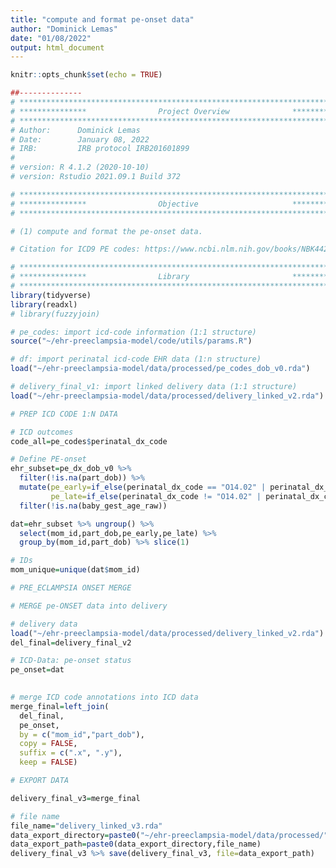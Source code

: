 ```yaml
---
title: "compute and format pe-onset data"
author: "Dominick Lemas"
date: "01/08/2022"
output: html_document
---
```


```r
knitr::opts_chunk$set(echo = TRUE)
```

```r
##-------------- 
# **************************************************************************** #
# ***************                Project Overview              *************** #
# **************************************************************************** #
# Author:      Dominick Lemas
# Date:        January 08, 2022
# IRB:         IRB protocol IRB201601899  
#
# version: R 4.1.2 (2020-10-10)
# version: Rstudio 2021.09.1 Build 372  

# **************************************************************************** #
# ***************                Objective                     *************** #
# **************************************************************************** #

# (1) compute and format the pe-onset data.

# Citation for ICD9 PE codes: https://www.ncbi.nlm.nih.gov/books/NBK442039/table/sb222.t7/

```


```r
# **************************************************************************** #
# ***************                Library                       *************** #
# **************************************************************************** #
library(tidyverse)
library(readxl)
# library(fuzzyjoin)

```

```r

# pe_codes: import icd-code information (1:1 structure)
source("~/ehr-preeclampsia-model/code/utils/params.R")

# df: import perinatal icd-code EHR data (1:n structure)
load("~/ehr-preeclampsia-model/data/processed/pe_codes_dob_v0.rda")

# delivery_final_v1: import linked delivery data (1:1 structure)
load("~/ehr-preeclampsia-model/data/processed/delivery_linked_v2.rda")

```

```r

# PREP ICD CODE 1:N DATA

# ICD outcomes
code_all=pe_codes$perinatal_dx_code

# Define PE-onset
ehr_subset=pe_dx_dob_v0 %>%
  filter(!is.na(part_dob)) %>%
  mutate(pe_early=if_else(perinatal_dx_code == "O14.02" | perinatal_dx_code == "O14.12" | perinatal_dx_code == "O14.22" | perinatal_dx_code == "O14.92", 1, 0),
         pe_late=if_else(perinatal_dx_code != "O14.02" | perinatal_dx_code != "O14.12" | perinatal_dx_code != "O14.22" | perinatal_dx_code != "O14.92", 1, 0)) %>% 
  filter(!is.na(baby_gest_age_raw)) 

dat=ehr_subset %>% ungroup() %>%
  select(mom_id,part_dob,pe_early,pe_late) %>%
  group_by(mom_id,part_dob) %>% slice(1)

# IDs
mom_unique=unique(dat$mom_id)

```


```r

# PRE_ECLAMPSIA ONSET MERGE

# MERGE pe-ONSET data into delivery

# delivery data
load("~/ehr-preeclampsia-model/data/processed/delivery_linked_v2.rda")
del_final=delivery_final_v2 

# ICD-Data: pe-onset status
pe_onset=dat
  

# merge ICD code annotations into ICD data
merge_final=left_join(
  del_final,
  pe_onset,
  by = c("mom_id","part_dob"),
  copy = FALSE,
  suffix = c(".x", ".y"),
  keep = FALSE) 

# EXPORT DATA

delivery_final_v3=merge_final

# file name
file_name="delivery_linked_v3.rda"
data_export_directory=paste0("~/ehr-preeclampsia-model/data/processed/") 
data_export_path=paste0(data_export_directory,file_name)
delivery_final_v3 %>% save(delivery_final_v3, file=data_export_path)

```


